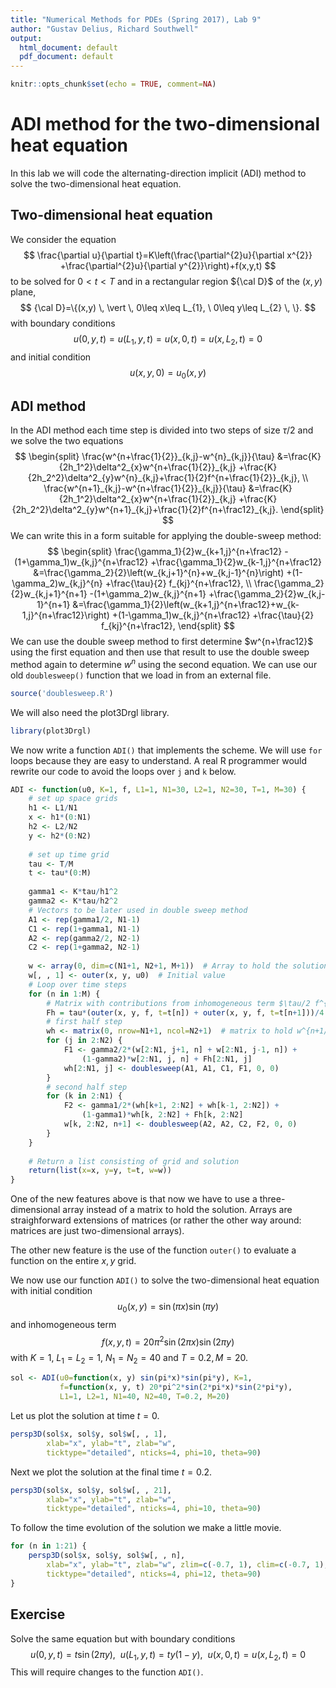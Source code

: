 ```yaml
---
title: "Numerical Methods for PDEs (Spring 2017), Lab 9"
author: "Gustav Delius, Richard Southwell"
output:
  html_document: default
  pdf_document: default
---
```


```r
knitr::opts_chunk$set(echo = TRUE, comment=NA)
```

# ADI method for the two-dimensional heat equation

In this lab we will code the alternating-direction implicit (ADI) method to
solve the two-dimensional heat equation. 

## Two-dimensional heat equation

We consider the equation
$$
\frac{\partial u}{\partial t}=K\left(\frac{\partial^{2}u}{\partial
x^{2}} +\frac{\partial^{2}u}{\partial y^{2}}\right)+f(x,y,t)
$$
to be solved for $0 < t < T$ and in a rectangular region ${\cal D}$ of
the $(x, y)$ plane,
$$
{\cal D}=\{(x,y) \, \vert \, 0\leq x\leq L_{1}, \ 0\leq y\leq L_{2}  \, \}.
$$
with boundary conditions
$$
u(0,y,t) = u(L_1,y,t) = u(x,0,t) = u(x,L_2,t) = 0
$$
and initial condition
$$
u(x,y,0) = u_0(x,y)
$$


## ADI method

In the ADI method each time step is divided into two steps of size $\tau/2$ and
we solve the two equations
$$
\begin{split}
\frac{w^{n+\frac{1}{2}}_{k,j}-w^{n}_{k,j}}{\tau}
&=\frac{K}{2h_1^2}\delta^2_{x}w^{n+\frac{1}{2}}_{k,j}
+\frac{K}{2h_2^2}\delta^2_{y}w^{n}_{k,j}+\frac{1}{2}f^{n+\frac{1}{2}}_{k,j}, 
\\
\frac{w^{n+1}_{k,j}-w^{n+\frac{1}{2}}_{k,j}}{\tau}
&=\frac{K}{2h_1^2}\delta^2_{x}w^{n+\frac{1}{2}}_{k,j}
+\frac{K}{2h_2^2}\delta^2_{y}w^{n+1}_{k,j}+\frac{1}{2}f^{n+\frac12}_{k,j}.
\end{split}
$$
We can write this in a form suitable for applying the double-sweep method:
$$
\begin{split}
\frac{\gamma_1}{2}w_{k+1,j}^{n+\frac12}
-(1+\gamma_1)w_{k,j}^{n+\frac12}
+\frac{\gamma_1}{2}w_{k-1,j}^{n+\frac12}
&=\frac{\gamma_2}{2}\left(w_{k,j+1}^{n}+w_{k,j-1}^{n}\right)
+(1-\gamma_2)w_{k,j}^{n}
+\frac{\tau}{2} f_{kj}^{n+\frac12},
\\
\frac{\gamma_2}{2}w_{k,j+1}^{n+1}
-(1+\gamma_2)w_{k,j}^{n+1}
+\frac{\gamma_2}{2}w_{k,j-1}^{n+1}
&=\frac{\gamma_1}{2}\left(w_{k+1,j}^{n+\frac12}+w_{k-1,j}^{n+\frac12}\right)
+(1-\gamma_1)w_{k,j}^{n+\frac12}
+\frac{\tau}{2} f_{kj}^{n+\frac12},
\end{split}
$$
We can use the double sweep method to first determine $w^{n+\frac12}$ using the first equation and then use that result to use the double sweep method again to determine $w^n$ using the second equation. We can use our old `doublesweep()` function that we load in from an external file.

```r
source('doublesweep.R')
```
We will also need the plot3Drgl library.
```r
library(plot3Drgl)
```

We now write a function `ADI()` that implements the scheme. We will use `for` loops because they are easy to understand. A real R programmer would rewrite our code to avoid the loops over `j` and `k` below.

```r
ADI <- function(u0, K=1, f, L1=1, N1=30, L2=1, N2=30, T=1, M=30) {
    # set up space grids
    h1 <- L1/N1
    x <- h1*(0:N1)
    h2 <- L2/N2
    y <- h2*(0:N2)
    
    # set up time grid
    tau <- T/M
    t <- tau*(0:M)
    
    gamma1 <- K*tau/h1^2
    gamma2 <- K*tau/h2^2
    # Vectors to be later used in double sweep method
    A1 <- rep(gamma1/2, N1-1)
    C1 <- rep(1+gamma1, N1-1)
    A2 <- rep(gamma2/2, N2-1)
    C2 <- rep(1+gamma2, N2-1)
    
    w <- array(0, dim=c(N1+1, N2+1, M+1))  # Array to hold the solution
    w[, , 1] <- outer(x, y, u0)  # Initial value
    # Loop over time steps
    for (n in 1:M) {
        # Matrix with contributions from inhomogeneous term $\tau/2 f^{n+1/2}$
        Fh = tau*(outer(x, y, f, t=t[n]) + outer(x, y, f, t=t[n+1]))/4
        # first half step
        wh <- matrix(0, nrow=N1+1, ncol=N2+1)  # matrix to hold w^{n+1/2}
        for (j in 2:N2) {
            F1 <- gamma2/2*(w[2:N1, j+1, n] + w[2:N1, j-1, n]) + 
                (1-gamma2)*w[2:N1, j, n] + Fh[2:N1, j]
            wh[2:N1, j] <- doublesweep(A1, A1, C1, F1, 0, 0)
        }
        # second half step
        for (k in 2:N1) {
            F2 <- gamma1/2*(wh[k+1, 2:N2] + wh[k-1, 2:N2]) + 
                (1-gamma1)*wh[k, 2:N2] + Fh[k, 2:N2]
            w[k, 2:N2, n+1] <- doublesweep(A2, A2, C2, F2, 0, 0)
        }
    }
    
    # Return a list consisting of grid and solution
    return(list(x=x, y=y, t=t, w=w))
}
```

One of the new features above is that now we have to use a three-dimensional array instead of a matrix to hold the solution. Arrays are straighforward extensions of matrices (or rather the other way around: matrices are just two-dimensional arrays).

The other new feature is the use of the function `outer()` to evaluate a function on the entire $x,y$ grid.

We now use our function `ADI()` to solve the two-dimensional heat equation with initial condition
$$
u_0(x,y) = \sin(\pi x)\sin(\pi y)
$$
and inhomogeneous term
$$
f(x,y,t) = 20\pi^2\sin(2\pi x)\sin(2\pi y)
$$
with $K=1$, $L_1=L_2=1$, $N_1=N_2=40$ and $T=0.2, M=20$.

```r
sol <- ADI(u0=function(x, y) sin(pi*x)*sin(pi*y), K=1, 
           f=function(x, y, t) 20*pi^2*sin(2*pi*x)*sin(2*pi*y),
           L1=1, L2=1, N1=40, N2=40, T=0.2, M=20)

```

Let us plot the solution at time $t=0$.

```r
persp3D(sol$x, sol$y, sol$w[, , 1],
        xlab="x", ylab="t", zlab="w",
        ticktype="detailed", nticks=4, phi=10, theta=90)
```

Next we plot the solution at the final time $t=0.2$.

```r
persp3D(sol$x, sol$y, sol$w[, , 21],
        xlab="x", ylab="t", zlab="w",
        ticktype="detailed", nticks=4, phi=10, theta=90)
```

To follow the time evolution of the solution we make a little movie. 

```r
for (n in 1:21) {
    persp3D(sol$x, sol$y, sol$w[, , n],
        xlab="x", ylab="t", zlab="w", zlim=c(-0.7, 1), clim=c(-0.7, 1),
        ticktype="detailed", nticks=4, phi=12, theta=90)
}
```

## Exercise

Solve the same equation but with boundary conditions
$$
u(0,y,t) = t\sin(2\pi y), ~~ u(L_1,y,t) = ty(1-y), ~~ u(x,0,t) = u(x,L_2,t) = 0
$$
This will require changes to the function `ADI()`.